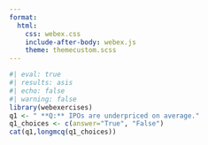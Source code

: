 ```yaml
---
format:
  html:
    css: webex.css
    include-after-body: webex.js
    theme: themecustom.scss
---
```


```r
#| eval: true
#| results: asis
#| echo: false
#| warning: false
library(webexercises)
q1 <- " **Q:** IPOs are underpriced on average."
q1_choices <- c(answer="True", "False")
cat(q1,longmcq(q1_choices))
```

